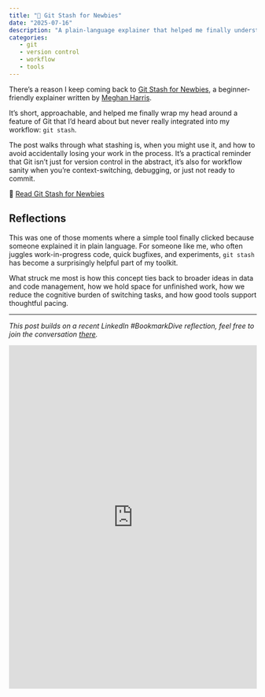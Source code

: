 ```yaml
---
title: "📌 Git Stash for Newbies"
date: "2025-07-16"
description: "A plain-language explainer that helped me finally understand git stash, and why it matters for workflow sanity."
categories:
   - git
   - version control
   - workflow
   - tools
---
```


There’s a reason I keep coming back to [Git Stash for Newbies](https://thetidytrekker.com/post/git-stash-for-newbies/git-stash-for-newbies), a beginner-friendly explainer written by [Meghan Harris](https://www.linkedin.com/in/meghan-harris/).

It’s short, approachable, and helped me finally wrap my head around a feature of Git that I’d heard about but never really integrated into my workflow: `git stash`.

The post walks through what stashing is, when you might use it, and how to avoid accidentally losing your work in the process. It’s a practical reminder that Git isn’t just for version control in the abstract, it’s also for workflow sanity when you’re context-switching, debugging, or just not ready to commit.

🔗 [Read Git Stash for Newbies](https://thetidytrekker.com/post/git-stash-for-newbies/git-stash-for-newbies)

## Reflections

This was one of those moments where a simple tool finally clicked because someone explained it in plain language. For someone like me, who often juggles work-in-progress code, quick bugfixes, and experiments, `git stash` has become a surprisingly helpful part of my toolkit.

What struck me most is how this concept ties back to broader ideas in data and code management, how we hold space for unfinished work, how we reduce the cognitive burden of switching tasks, and how good tools support thoughtful pacing.

---

*This post builds on a recent LinkedIn #BookmarkDive reflection, feel free to join the conversation [there](https://www.linkedin.com/posts/mirandaleigh_git-stash-for-newbies-the-tidy-trekker-activity-7350956488384761859-LyYi?utm_source=share&utm_medium=member_desktop&rcm=ACoAAAlIdLkBFtiJzHRZxK10HWpjPNqHsthrMgg).*

<iframe src="https://www.linkedin.com/embed/feed/update/urn:li:share:7350956487545868291?collapsed=1" height="697" width="504" frameborder="0" allowfullscreen="" title="Embedded post"></iframe>
